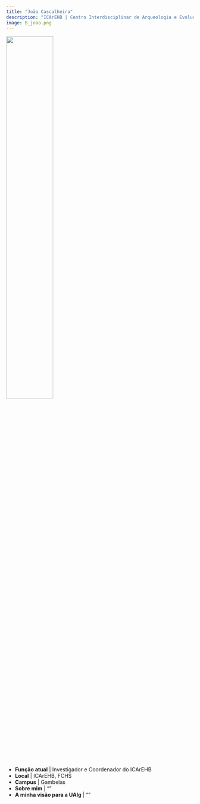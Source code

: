 ```yaml
---
title: "João Cascalheira"
description: "ICArEHB | Centro Interdisciplinar de Arqueologia e Evolução do Comportamento Humano"
image: B_joao.png
---
```


![](B_joao.png){width=50%}

-   **Função atual** | Investigador e Coordenador do ICArEHB
-   **Local** | ICArEHB, FCHS
-   **Campus** | Gambelas
-   **Sobre mim** | ""
-   **A minha visão para a UAlg** | ""

